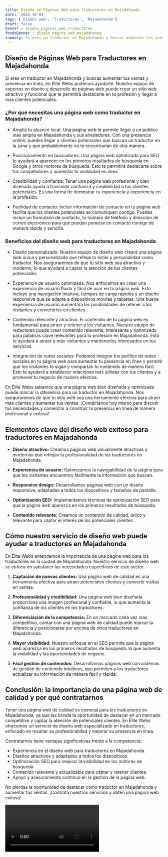 ```yaml
---
title: Diseño de Páginas Web para Traductores en Majadahonda
date: '2023-10-04'
tags: ['Diseño web', 'Traductores', 'Majadahonda']
draft: false
banner : diseño_paginas_web_traductores
fondoBanner : diseño_pagina_web_majadahonda
summary: Si eres un traductor en Majadahonda y buscas aumentar tus ventas y presencia en línea, en Élite Webs podemos ayudarte. Nuestro equipo de expertos en diseño y desarrollo de páginas web puede crear un sitio web atractivo y funcional que te permitirá destacarte en tu profesión y llegar a más clientes potenciales.
---
```


## Diseño de Páginas Web para Traductores en Majadahonda

Si eres un traductor en Majadahonda y buscas aumentar tus ventas y presencia en línea, en Élite Webs podemos ayudarte. Nuestro equipo de expertos en diseño y desarrollo de páginas web puede crear un sitio web atractivo y funcional que te permitirá destacarte en tu profesión y llegar a más clientes potenciales.

### ¿Por qué necesitas una página web como traductor en Majadahonda?

- Amplía tu alcance local: Una página web te permite llegar a un público más amplio en Majadahonda y sus alrededores. Con una presencia online, puedes llegar a clientes potenciales que buscan un traductor en la zona y que probablemente no te encontrarían de otra manera.

- Posicionamiento en buscadores: Una página web optimizada para SEO te ayudará a aparecer en los primeros resultados de búsqueda en Google y otros motores de búsqueda. Esto te permitirá destacarte sobre tus competidores y aumentar tu visibilidad en línea.

- Credibilidad y confianza: Tener una página web profesional y bien diseñada ayuda a transmitir confianza y credibilidad a tus clientes potenciales. Es una forma de demostrar tu experiencia y experiencia en la profesión.

- Facilidad de contacto: Incluir información de contacto en tu página web facilita que los clientes potenciales se comuniquen contigo. Puedes incluir un formulario de contacto, tu número de teléfono y dirección de correo electrónico para que puedan ponerse en contacto contigo de manera rápida y sencilla.

### Beneficios del diseño web para traductores en Majadahonda

- Diseño personalizado: Nuestro equipo de diseño web creará una página web única y personalizada que refleje tu estilo y personalidad como traductor. Nos aseguraremos de que tu sitio web sea atractivo y moderno, lo que ayudará a captar la atención de tus clientes potenciales.

- Experiencia de usuario optimizada: Nos enfocamos en crear una experiencia de usuario fluida y fácil de usar en tu página web. Esto incluye una navegación intuitiva, tiempos de carga rápidos y un diseño responsive que se adapte a dispositivos móviles y tabletas. Una buena experiencia de usuario aumentará las posibilidades de retener a los visitantes y convertirlos en clientes.

- Contenido relevante y atractivo: El contenido de tu página web es fundamental para atraer y retener a los visitantes. Nuestro equipo de redactores puede crear contenido relevante, interesante y optimizado para palabras clave relevantes para tu profesión en Majadahonda. Esto te ayudará a atraer a más visitantes y mantenerlos interesados en tus servicios.

- Integración de redes sociales: Podemos integrar tus perfiles de redes sociales en tu página web para aumentar tu presencia en línea y permitir que los visitantes te sigan y compartan tu contenido de manera fácil. Esto te ayudará a establecer relaciones más sólidas con tus clientes y a promover tu negocio de manera efectiva.

En Élite Webs sabemos que una página web bien diseñada y optimizada puede marcar la diferencia para un traductor en Majadahonda. Nos aseguraremos de que tu sitio web sea una herramienta efectiva para atraer más clientes y aumentar tus ventas. ¡Contáctanos hoy mismo para discutir tus necesidades y comenzar a construir tu presencia en línea de manera profesional y exitosa!

<GifSeo />

<Cta />

## Elementos clave del diseño web exitoso para traductores en Majadahonda

- **Diseño atractivo:** Creamos páginas web visualmente atractivas y modernas que reflejan la profesionalidad de los traductores en Majadahonda.

- **Experiencia de usuario:** Optimizamos la navegabilidad de la página para que los visitantes encuentren fácilmente la información que buscan.

- **Responsive design:** Desarrollamos páginas web con un diseño responsive, adaptadas a todos los dispositivos y tamaños de pantalla.

- **Optimización SEO:** Implementamos técnicas de optimización SEO para que la página web aparezca en los primeros resultados de búsqueda.

- **Contenido relevante:** Creamos un contenido de calidad, único y relevante para captar el interés de los potenciales clientes.

## Cómo nuestro servicio de diseño web puede ayudar a traductores en Majadahonda

En Élite Webs entendemos la importancia de una página web para los traductores en la ciudad de Majadahonda. Nuestro servicio de diseño web se enfoca en satisfacer las necesidades específicas de este sector.

1. **Captación de nuevos clientes:** Una página web de calidad es una herramienta efectiva para atraer potenciales clientes y convertir visitas en ventas.

2. **Profesionalidad y credibilidad:** Una página web bien diseñada proporciona una imagen profesional y confiable, lo que aumenta la confianza de los clientes en los traductores.

3. **Diferenciación de la competencia:** En un mercado cada vez más competitivo, contar con una página web de calidad puede marcar la diferencia y posicionarse por encima de otros traductores en Majadahonda.

4. **Mayor visibilidad:** Nuestro enfoque en el SEO permite que la página web aparezca en los primeros resultados de búsqueda, lo que aumenta la visibilidad y las oportunidades de negocio.

5. **Fácil gestión de contenidos:** Desarrollamos páginas web con sistemas de gestión de contenido intuitivos, que permiten a los traductores actualizar su información de manera fácil y rápida.

## Conclusión: la importancia de una página web de calidad y por qué contratarnos

Tener una página web de calidad es esencial para los traductores en Majadahonda, ya que les brinda la oportunidad de destacar en un mercado competitivo y captar la atención de potenciales clientes. En Élite Webs ofrecemos un servicio de diseño web especializado en traductores, enfocado en resaltar su profesionalidad y mejorar su presencia en línea.

Contratarnos tiene ventajas significativas frente a la competencia:

- Experiencia en el diseño web para traductores en Majadahonda.
- Diseños atractivos y adaptados a todos los dispositivos.
- Optimización SEO para mejorar la visibilidad en los motores de búsqueda.
- Contenido relevante y actualizable para captar y retener clientes.
- Apoyo y asesoramiento continuo en la gestión de la página web.

No pierdas la oportunidad de destacar como traductor en Majadahonda y aumentar tus ventas. ¡Contrata nuestros servicios y obtén una página web exitosa!

<Video />

<CtaBot job='Traductores' city='Majadahonda'/>

<Gmaps query='Majadahonda+españa+maps' />